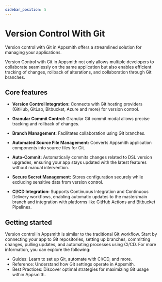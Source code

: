 ```yaml
---
sidebar_position: 5
---
```


# Version Control With Git

Version control with Git in Appsmith offers a streamlined solution for managing your applications. 

Version Control with Git in Appsmith not only allows multiple developers to collaborate seamlessly on the same application but also enables efficient tracking of changes, rollback of alterations, and collaboration through Git branches. 

 <ZoomImage
        src="/img/git-in-appsmith.webp"
        alt=""
        caption=""
        lazyLoad="true"
/>

## Core features


- **Version Control Integration:** Connects with Git hosting providers (GitHub, GitLab, Bitbucket, Azure and more) for version control.

- **Granular Commit Control:** Granular Git commit modal allows precise tracking and rollback of changes.

- **Branch Management:** Facilitates collaboration using Git branches.

- **Automated Source File Management:** Converts Appsmith application components into source files for Git.

- **Auto-Commit:** Automatically commits changes related to DSL version upgrades, ensuring your app stays updated with the latest features without manual intervention.

- **Secure Secret Management:** Stores configuration securely while excluding sensitive data from version control.

- **CI/CD Integration:** Supports Continuous Integration and Continuous Delivery workflows, enabling automatic updates to the master/main branch and integration with platforms like GitHub Actions and Bitbucket Pipelines.



## Getting started

Version control in Appsmith is similar to the traditional Git workflow. Start by connecting your app to Git repositories, setting up branches, committing changes, pulling updates, and automating processes using CI/CD. For more information, you can explore the following:


- Guides: Learn to set up Git, automate with CI/CD, and more.
- Reference: Understand how Git settings operate in Appsmith.
- Best Practices: Discover optimal strategies for maximizing Git usage within Appsmith.

